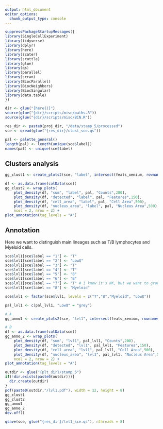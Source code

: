 ```yaml
---
output: html_document
editor_options: 
  chunk_output_type: console
---
```

```r
suppressPackageStartupMessages({
library(SingleCellExperiment)
library(tidyverse)
library(dplyr)
library(here)
library(scater)
library(scuttle)
library(glue)
library(qs)
library(parallel)
library(scran)
library(BiocParallel)
library(BiocNeighbors)
library(BiocSingular)
library(data.table)
})
```

```r
dir <- glue("{here()}")
source(glue("{dir}/scripts/misc/paths.R"))
source(glue("{dir}/scripts/misc/BIN.R"))
```


```r
res_dir <- paste0(proj_dir, "/data/stamp_5/processed")
sce <- qread(glue("{res_dir}/clust_sce.qs"))
```


```r
pal <- palette_general()
length(pal) <- length(unique(sce$label))
names(pal) <- unique(sce$label)
```

## Clusters analysis
```r
gg_clust1 <- create_plots2(sce, "label", intersect(feats_xenium, rownames(sce)), pal)

df <- as.data.frame(colData(sce))
gg_clust2 <- wrap_plots(
    plot_density(df, "sum", "label", pal, "Counts",200),
    plot_density(df, "detected", "label", pal, "Features",150),
    plot_density(df, "cell_area", "label", pal, "Cell Area",500),
    plot_density(df, "nucleus_area", "label", pal, "Nucleus Area",500),
    ncol = 2, nrow = 2) +
plot_annotation(tag_levels = "A")
```

## Annotation
Here we want to distinguish main lineages such as T/B lymphocytes and Myeloid cells.
```r
sce$lvl1[sce$label == "1"] <- "T"
sce$lvl1[sce$label == "2"] <- "LowQ"
sce$lvl1[sce$label == "3"] <- "T"
sce$lvl1[sce$label == "4"] <- "T"
sce$lvl1[sce$label == "5"] <- "B"
sce$lvl1[sce$label == "6"] <- "B"
sce$lvl1[sce$label == "7"] <- "T" # i know it's NK, but we want to group with T for the moment
sce$lvl1[sce$label == "8"] <- "Myeloid"

```

```r
sce$lvl1 <- factor(sce$lvl1, levels = c("T","B","Myeloid", "LowQ"))
```


```r
pal_lvl1 <- c(pal_lvl1, "LowQ" = "grey")
```

```r
# A
gg_anno1 <- create_plots2(sce, "lvl1", intersect(feats_xenium, rownames(sce)), pal_lvl1)

# B
df <- as.data.frame(colData(sce))
gg_anno_2 <- wrap_plots(
    plot_density(df, "sum", "lvl1", pal_lvl1, "Counts",200),
    plot_density(df, "detected", "lvl1", pal_lvl1, "Features",150),
    plot_density(df, "cell_area", "lvl1", pal_lvl1, "Cell Area",500),
    plot_density(df, "nucleus_area", "lvl1", pal_lvl1, "Nucleus Area",500),
    ncol = 2, nrow = 2) +
plot_annotation(tag_levels = "A")
```

```r
outdir <- glue("{plt_dir}/stamp_5")
if(!dir.exists(paste0(outdir))){
  dir.create(outdir)
}
pdf(paste0(outdir,"/lvl1.pdf"), width = 12, height = 8)
gg_clust1
gg_clust2
gg_anno1
gg_anno_2
dev.off()
```


```r
qsave(sce, glue("{res_dir}/lvl1_sce.qs"), nthreads = 8)
```
